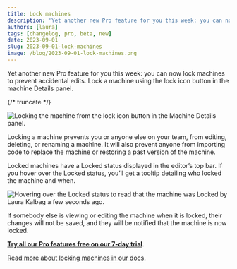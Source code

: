 ```yaml
---
title: Lock machines
description: 'Yet another new Pro feature for you this week: you can now lock machines to prevent accidental edits.'
authors: [laura]
tags: [changelog, pro, beta, new]
date: 2023-09-01
slug: 2023-09-01-lock-machines
image: /blog/2023-09-01-lock-machines.png
---
```


Yet another new Pro feature for you this week: you can now lock machines to prevent accidental edits. Lock a machine using the lock icon button in the machine Details panel.

{/* truncate */}

![Locking the machine from the lock icon button in the Machine Details panel.](https://canny.io/images/bf32dce0740ed980ce0857de69b914b7.png)

Locking a machine prevents you or anyone else on your team, from editing, deleting, or renaming a machine. It will also prevent anyone from importing code to replace the machine or restoring a past version of the machine.

Locked machines have a Locked status displayed in the editor’s top bar. If you hover over the Locked status, you’ll get a tooltip detailing who locked the machine and when.

![Hovering over the Locked status to read that the machine was Locked by Laura Kalbag a few seconds ago.](https://canny.io/images/9da124b731543a326412296c5897872b.png)

If somebody else is viewing or editing the machine when it is locked, their changes will not be saved, and they will be notified that the machine is now locked.

[**Try all our Pro features free on our 7-day trial**](https://stately.ai/pricing).

[Read more about locking machines in our docs](https://stately.ai/docs/lock-machines).
